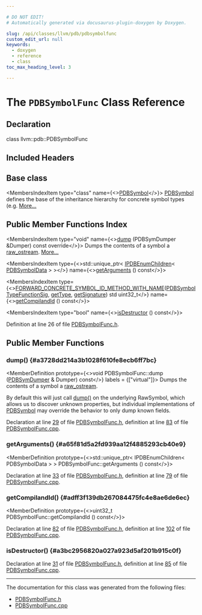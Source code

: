 ```yaml
---

# DO NOT EDIT!
# Automatically generated via docusaurus-plugin-doxygen by Doxygen.

slug: /api/classes/llvm/pdb/pdbsymbolfunc
custom_edit_url: null
keywords:
  - doxygen
  - reference
  - class
toc_max_heading_level: 3

---
```





# The `PDBSymbolFunc` Class Reference

<DoxygenPage pluginConfig={pluginConfig}>



## Declaration

<CodeBlock>class llvm::pdb::PDBSymbolFunc</CodeBlock>

## Included Headers

<IncludesList>
<IncludesListItem
  filePath="llvm/DebugInfo/PDB/PDBSymbolFunc.h"
  permalink="/docs/api/files/include/include/llvm/include/llvm/debuginfo/include/llvm/debuginfo/pdb/pdbsymbolfunc-h"
  isLocal="true" />
</IncludesList>

## Base class

<MembersIndex>

<MembersIndexItem
  type="class"
  name={<><a href="/docs/api/classes/llvm/pdb/pdbsymbol">PDBSymbol</a></>}>
<a href="/docs/api/classes/llvm/pdb/pdbsymbol">PDBSymbol</a> defines the base of the inheritance hierarchy for concrete symbol types (e.g. <a href="/docs/api/classes/llvm/pdb/pdbsymbol/#details">More...</a>
</MembersIndexItem>

</MembersIndex>

## Public Member Functions Index

<MembersIndex>

<MembersIndexItem
  type="void"
  name={<><a href="#a3728dd214a3b1028f610fe8ecb6ff7bc">dump</a> (PDBSymDumper &amp;Dumper) const override</>}>
Dumps the contents of a symbol a <a href="/docs/api/classes/llvm/raw-ostream">raw&#95;ostream</a>. <a href="#a3728dd214a3b1028f610fe8ecb6ff7bc">More...</a>
</MembersIndexItem>

<MembersIndexItem
  type={<>std::unique&#95;ptr&lt; <a href="/docs/api/classes/llvm/pdb/ipdbenumchildren">IPDBEnumChildren</a>&lt; <a href="/docs/api/classes/llvm/pdb/pdbsymboldata">PDBSymbolData</a> &gt; &gt;</>}
  name={<><a href="#a65f81d5a2fd939aa12f4885293cb40e9">getArguments</a> () const</>}>
</MembersIndexItem>

<MembersIndexItem
  type={<><a href="/docs/api/files/include/include/llvm/include/llvm/debuginfo/include/llvm/debuginfo/pdb/pdbsymbol-h/#aa02b5287f1dcc70a87c0d9ac1297de01">FORWARD&#95;CONCRETE&#95;SYMBOL&#95;ID&#95;METHOD&#95;WITH&#95;NAME</a>(<a href="/docs/api/classes/llvm/pdb/pdbsymboltypefunctionsig">PDBSymbolTypeFunctionSig</a>, <a href="/docs/api/files/lib/lib/object/tapifile-cpp/#a913a691648e20063bbd278e8f02d8430">getType</a>, <a href="/docs/api/files/lib/lib/target/lib/target/webassembly/webassemblyloweremscriptenehsjlj-cpp/#a6c8fb36f87b49a215040e2943af69e99">getSignature</a>) std uint32&#95;t</>}
  name={<><a href="#adff3f139db267084475fc4e8ae6de6ec">getCompilandId</a> () const</>}>
</MembersIndexItem>

<MembersIndexItem
  type="bool"
  name={<><a href="#a3bc2956820a027a923d5af201b915c0f">isDestructor</a> () const</>}>
</MembersIndexItem>

</MembersIndex>


Definition at line 26 of file <a href="/docs/api/files/include/include/llvm/include/llvm/debuginfo/include/llvm/debuginfo/pdb/pdbsymbolfunc-h">PDBSymbolFunc.h</a>.

<SectionDefinition>

## Public Member Functions

### dump() {#a3728dd214a3b1028f610fe8ecb6ff7bc}

<MemberDefinition
  prototype={<>void PDBSymbolFunc::dump (<a href="/docs/api/classes/llvm/pdb/pdbsymdumper">PDBSymDumper</a> &amp; Dumper) const</>}
  labels = {["virtual"]}>
Dumps the contents of a symbol a <a href="/docs/api/classes/llvm/raw-ostream">raw&#95;ostream</a>.

By default this will just call <a href="#a3728dd214a3b1028f610fe8ecb6ff7bc">dump()</a> on the underlying RawSymbol, which allows us to discover unknown properties, but individual implementations of <a href="/docs/api/classes/llvm/pdb/pdbsymbol">PDBSymbol</a> may override the behavior to only dump known fields.

Declaration at line <a href="/docs/api/files/include/include/llvm/include/llvm/debuginfo/include/llvm/debuginfo/pdb/pdbsymbolfunc-h/#l00029">29</a> of file <a href="/docs/api/files/include/include/llvm/include/llvm/debuginfo/include/llvm/debuginfo/pdb/pdbsymbolfunc-h">PDBSymbolFunc.h</a>, definition at line <a href="/docs/api/files/lib/lib/debuginfo/lib/debuginfo/pdb/pdbsymbolfunc-cpp/#l00083">83</a> of file <a href="/docs/api/files/lib/lib/debuginfo/lib/debuginfo/pdb/pdbsymbolfunc-cpp">PDBSymbolFunc.cpp</a>.
</MemberDefinition>

### getArguments() {#a65f81d5a2fd939aa12f4885293cb40e9}

<MemberDefinition
  prototype={<>std::unique&#95;ptr&lt; IPDBEnumChildren&lt; PDBSymbolData &gt; &gt; PDBSymbolFunc::getArguments () const</>}>

Declaration at line <a href="/docs/api/files/include/include/llvm/include/llvm/debuginfo/include/llvm/debuginfo/pdb/pdbsymbolfunc-h/#l00033">33</a> of file <a href="/docs/api/files/include/include/llvm/include/llvm/debuginfo/include/llvm/debuginfo/pdb/pdbsymbolfunc-h">PDBSymbolFunc.h</a>, definition at line <a href="/docs/api/files/lib/lib/debuginfo/lib/debuginfo/pdb/pdbsymbolfunc-cpp/#l00079">79</a> of file <a href="/docs/api/files/lib/lib/debuginfo/lib/debuginfo/pdb/pdbsymbolfunc-cpp">PDBSymbolFunc.cpp</a>.
</MemberDefinition>

### getCompilandId() {#adff3f139db267084475fc4e8ae6de6ec}

<MemberDefinition
  prototype={<>uint32&#95;t PDBSymbolFunc::getCompilandId () const</>}>

Declaration at line <a href="/docs/api/files/include/include/llvm/include/llvm/debuginfo/include/llvm/debuginfo/pdb/pdbsymbolfunc-h/#l00082">82</a> of file <a href="/docs/api/files/include/include/llvm/include/llvm/debuginfo/include/llvm/debuginfo/pdb/pdbsymbolfunc-h">PDBSymbolFunc.h</a>, definition at line <a href="/docs/api/files/lib/lib/debuginfo/lib/debuginfo/pdb/pdbsymbolfunc-cpp/#l00102">102</a> of file <a href="/docs/api/files/lib/lib/debuginfo/lib/debuginfo/pdb/pdbsymbolfunc-cpp">PDBSymbolFunc.cpp</a>.
</MemberDefinition>

### isDestructor() {#a3bc2956820a027a923d5af201b915c0f}

<MemberDefinition
  prototype="bool PDBSymbolFunc::isDestructor () const">

Declaration at line <a href="/docs/api/files/include/include/llvm/include/llvm/debuginfo/include/llvm/debuginfo/pdb/pdbsymbolfunc-h/#l00031">31</a> of file <a href="/docs/api/files/include/include/llvm/include/llvm/debuginfo/include/llvm/debuginfo/pdb/pdbsymbolfunc-h">PDBSymbolFunc.h</a>, definition at line <a href="/docs/api/files/lib/lib/debuginfo/lib/debuginfo/pdb/pdbsymbolfunc-cpp/#l00085">85</a> of file <a href="/docs/api/files/lib/lib/debuginfo/lib/debuginfo/pdb/pdbsymbolfunc-cpp">PDBSymbolFunc.cpp</a>.
</MemberDefinition>

</SectionDefinition>

<hr/>

The documentation for this class was generated from the following files:

<ul>
<li><a href="/docs/api/files/include/include/llvm/include/llvm/debuginfo/include/llvm/debuginfo/pdb/pdbsymbolfunc-h">PDBSymbolFunc.h</a></li>
<li><a href="/docs/api/files/lib/lib/debuginfo/lib/debuginfo/pdb/pdbsymbolfunc-cpp">PDBSymbolFunc.cpp</a></li>
</ul>

</DoxygenPage>
